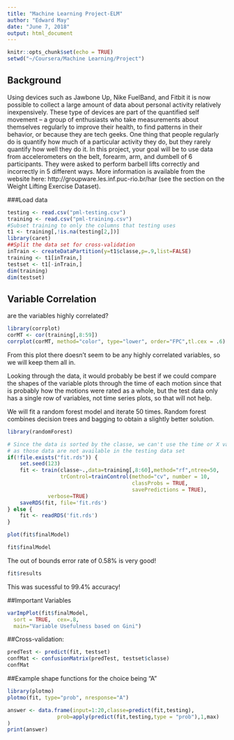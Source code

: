 ---
title: "Machine Learning Project-ELM"
author: "Edward May"
date: "June 7, 2018"
output: html_document
---

```{r setup, cache=TRUE}
knitr::opts_chunk$set(echo = TRUE)
setwd("~/Coursera/Machine Learning/Project")
```

## Background

Using devices such as Jawbone Up, Nike FuelBand, and Fitbit it is now possible to collect a large amount of data about personal activity relatively inexpensively. These type of devices are part of the quantified self movement – a group of enthusiasts who take measurements about themselves regularly to improve their health, to find patterns in their behavior, or because they are tech geeks. One thing that people regularly do is quantify how much of a particular activity they do, but they rarely quantify how well they do it. In this project, your goal will be to use data from accelerometers on the belt, forearm, arm, and dumbell of 6 participants. They were asked to perform barbell lifts correctly and incorrectly in 5 different ways. More information is available from the website here: http://groupware.les.inf.puc-rio.br/har (see the section on the Weight Lifting Exercise Dataset).

###Load data

```{r }
testing <- read.csv("pml-testing.csv")
training <- read.csv("pml-training.csv")
#Subset training to only the columns that testing uses
t1 <- training[,!is.na(testing[2,])]
library(caret)
##Split the data set for cross-validation
inTrain <- createDataPartition(y=t1$classe,p=.9,list=FALSE)
training <- t1[inTrain,]
testset <- t1[-inTrain,]
dim(training)
dim(testset)
```

## Variable Correlation

are the variables highly correlated?

```{r}
library(corrplot)
corMT <- cor(training[,8:59])
corrplot(corMT, method="color", type="lower", order="FPC",tl.cex = .6)
```

From this plot there doesn't seem to be any highly correlated variables, so we will keep them all in.

Looking through the data, it would probably be best if we could compare the shapes of the variable plots through the time of each motion since that is probably how the motions were rated as a whole, but the test data only has a single row of variables, not time series plots, so that will not help.

We will fit a random forest model and iterate 50 times.  Random forest combines decision trees and bagging to obtain a slightly better solution.

```{r}

library(randomForest)

# Since the data is sorted by the classe, we can't use the time or X values 
# as those data are not available in the testing data set
if(!file.exists("fit.rds")) {
    set.seed(123)
    fit <- train(classe~.,data=training[,8:60],method="rf",ntree=50,
                 trControl=trainControl(method="cv", number = 10,
                                        classProbs = TRUE,
                                        savePredictions = TRUE),
             verbose=TRUE)
    saveRDS(fit, file='fit.rds')
} else {
    fit <- readRDS('fit.rds')
}

plot(fit$finalModel)

```


```{r}
fit$finalModel  
```
The out of bounds error rate of 0.58% is very good!


```{r}
fit$results

```

This was sucessful to 99.4% accuracy!

##Important Variables

```{r}


varImpPlot(fit$finalModel, 
  sort = TRUE,  cex=.8,
  main="Variable Usefulness based on Gini")
```

##Cross-validation:


```{r}
predTest <- predict(fit, testset)
confMat <- confusionMatrix(predTest, testset$classe)
confMat
```



##Example shape functions for the choice being "A"

```{r ,echo=FALSE}
library(plotmo)
plotmo(fit, type="prob", nresponse="A")
```

```{r}
answer <- data.frame(input=1:20,classe=predict(fit,testing),
                prob=apply(predict(fit,testing,type = "prob"),1,max)
)
print(answer)
```

